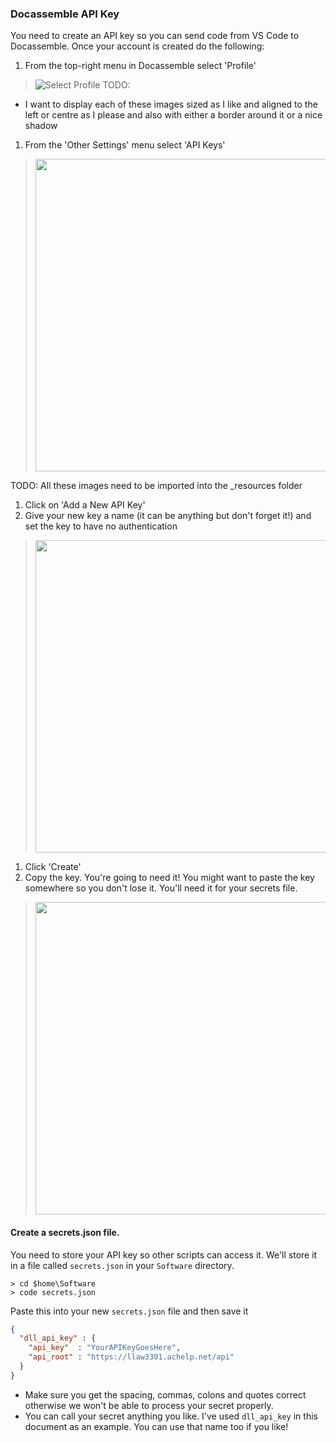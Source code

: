 ### Docassemble API Key
You need to create an API key so you can send code from VS Code to Docassemble.  Once your account is created do the following:
1. From the top-right menu in Docassemble select 'Profile'
  > ![Select Profile](_resources/03-api-key-select-profile.png)
  TODO:
  * I want to display each of these images sized as I like and aligned to the left
    or centre as I please and also with either a border around it or a nice shadow
1. From the 'Other Settings' menu select 'API Keys'
  > <img src="https://user-images.githubusercontent.com/582798/173053124-9a5bb472-a9fd-452b-8218-e30bd4deb17d.png" width="500px">
  TODO:  All these images need to be imported into the _resources folder
1. Click on 'Add a New API Key'
1. Give your new key a name (it can be anything but don't forget it!) and set the key to have no authentication
  > <img src="https://user-images.githubusercontent.com/582798/173053309-09b465d2-c3d5-4519-a735-da460cfc717b.png" width="500px">
1. Click 'Create'
1. Copy the key.  You're going to need it!  You might want to paste the key somewhere so you don't lose it. You'll need it for your secrets file.
  > <img src="https://user-images.githubusercontent.com/582798/173053514-888b08bf-44e6-4a8b-afc3-62460ee884f8.png" width="500px">

#### Create a secrets.json file.
You need to store your API key so other scripts can access it.  We'll store it in a file called `secrets.json` in your `Software` directory.
```
> cd $home\Software
> code secrets.json
```
Paste this into your new `secrets.json` file and then save it
```json
{
  "dll_api_key" : {
    "api_key"  : "YourAPIKeyGoesHere",
    "api_root" : "https://llaw3301.achelp.net/api"
  }
}
```
* Make sure you get the spacing, commas, colons and quotes correct otherwise we won't be able to process your secret properly.
* You can call your secret anything you like.  I've used `dll_api_key` in this document as an example. You can use that name too if you like!
